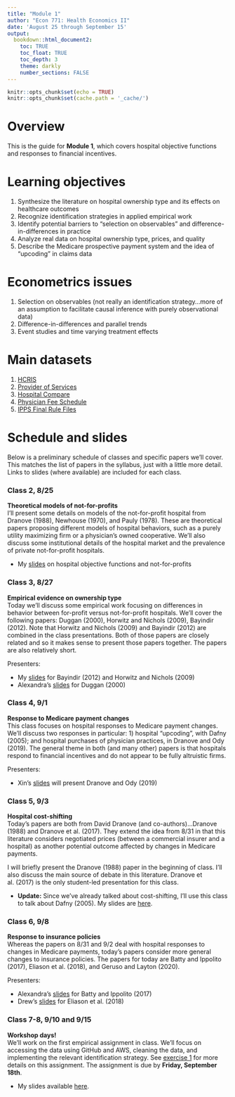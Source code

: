 ```yaml
---
title: "Module 1"
author: "Econ 771: Health Economics II"
date: 'August 25 through September 15'
output: 
  bookdown::html_document2:
    toc: TRUE
    toc_float: TRUE
    toc_depth: 3
    theme: darkly
    number_sections: FALSE
---
```


```r
knitr::opts_chunk$set(echo = TRUE)
knitr::opts_chunk$set(cache.path = '_cache/')
```

# Overview 
This is the guide for **Module 1**, which covers hospital objective functions and responses to financial incentives. 


# Learning objectives
1. Synthesize the literature on hospital ownership type and its effects on healthcare outcomes
2. Recognize identification strategies in applied empirical work
3. Identify potential barriers to "selection on observables" and difference-in-differences in practice
4. Analyze real data on hospital ownership type, prices, and quality
5. Describe the Medicare prospective payment system and the idea of "upcoding" in claims data


# Econometrics issues
1. Selection on observables (not really an identification strategy...more of an assumption to facilitate causal inference with purely observational data)
2. Difference-in-differences and parallel trends
3. Event studies and time varying treatment effects


# Main datasets
1. [HCRIS](https://github.com/imccart/HCRIS)
2. [Provider of Services](https://github.com/asacarny/provider-of-services)
3. [Hospital Compare](https://github.com/asacarny/hospital-compare)
4. [Physician Fee Schedule](https://github.com/imccart/PFS_Update_2010)
5. [IPPS Final Rule Files](https://data.nber.org/data/cms-impact-file-hospital-inpatient-prospective-payment-system-ipps.html)



# Schedule and slides

Below is a preliminary schedule of classes and specific papers we'll cover. This matches the list of papers in the syllabus, just with a little more detail. Links to slides (where available) are included for each class. 


### Class 2, 8/25
**Theoretical models of not-for-profits**<br>
I'll present some details on models of the not-for-profit hospital from Dranove (1988), Newhouse (1970), and Pauly (1978). These are theoretical papers proposing different models of hospital behaviors, such as a purely utility maximizing firm or a physician's owned cooperative. We'll also discuss some institutional details of the hospital market and the prevalence of private not-for-profit hospitals.

- My [slides](slides-class2.html) on hospital objective functions and not-for-profits


### Class 3, 8/27
**Empirical evidence on ownership type**<br>
Today we'll discuss some empirical work focusing on differences in behavior between for-profit versus not-for-profit hospitals. We'll cover the following papers: Duggan (2000), Horwitz and Nichols (2009), Bayindir (2012). Note that Horwitz and Nichols (2009) and Bayindir (2012) are combined in the class presentations. Both of those papers are closely related and so it makes sense to present those papers together. The papers are also relatively short.

Presenters:

- My [slides](slides-bayindir-horwitz.html) for Bayindir (2012) and Horwitz and Nichols (2009)
- Alexandra's [slides](../student-presentations/manta-20200827.pdf) for Duggan (2000)

### Class 4, 9/1
**Response to Medicare payment changes**<br>
This class focuses on hospital responses to Medicare payment changes. We'll discuss two responses in particular: 1) hospital "upcoding", with Dafny (2005); and hospital purchases of physician practices, in Dranove and Ody (2019). The general theme in both (and many other) papers is that hospitals respond to financial incentives and do not appear to be fully altruistic firms.

Presenters:

- Xin's [slides](../student-presentations/xin-20200901.pdf) will present Dranove and Ody (2019)

### Class 5, 9/3
**Hospital cost-shifting**<br>
Today's papers are both from David Dranove (and co-authors)...Dranove (1988) and Dranove et al. (2017). They extend the idea from 8/31 in that this literature considers negotiated prices (between a commercial insurer and a hospital) as another potential outcome affected by changes in Medicare payments. 

I will briefly present the Dranove (1988) paper in the beginning of class. I'll also discuss the main source of debate in this literature. Dranove et al. (2017) is the only student-led presentation for this class.

- **Update:** Since we've already talked about cost-shifting, I'll use this class to talk about Dafny (2005). My slides are [here](slides-dafny2005.html).

### Class 6, 9/8
**Response to insurance policies**<br>
Whereas the papers on 8/31 and 9/2 deal with hospital responses to changes in Medicare payments, today's papers consider more general changes to insurance policies. The papers for today are Batty and Ippolito (2017), Eliason et al. (2018), and Geruso and Layton (2020).

Presenters:

- Alexandra's [slides](../student-presentations/manta-20200908.pdf) for Batty and Ippolito (2017)
- Drew's [slides](../student-presentations/drew-20200908.html) for Eliason et al. (2018)


### Class 7-8, 9/10 and 9/15
**Workshop days!**<br>
We'll work on the first empirical assignment in class. We'll focus on accessing the data using GitHub and AWS, cleaning the data, and implementing the relevant identification strategy. See [exercise 1](../assignments/exercise1.html) for more details on this assignment. The assignment is due by **Friday, September 18th**.

- My slides available [here](slides-exercise1.html).
